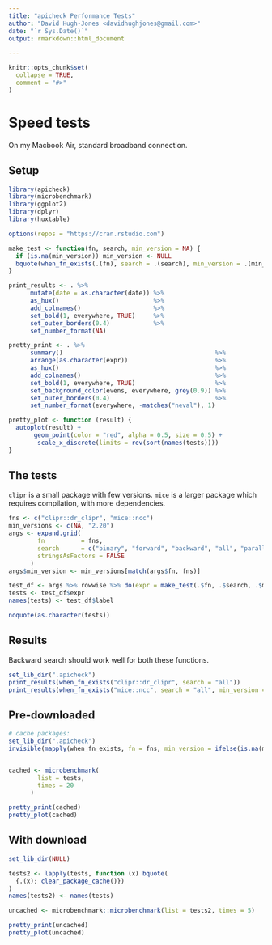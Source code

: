 ```yaml
---
title: "apicheck Performance Tests"
author: "David Hugh-Jones <davidhughjones@gmail.com>"
date: "`r Sys.Date()`"
output: rmarkdown::html_document

---
```


```r
knitr::opts_chunk$set(
  collapse = TRUE,
  comment = "#>"
)

```

# Speed tests

On my Macbook Air, standard broadband connection.


## Setup

```r
library(apicheck)
library(microbenchmark)
library(ggplot2)
library(dplyr)
library(huxtable)

options(repos = "https://cran.rstudio.com")

make_test <- function(fn, search, min_version = NA) {
  if (is.na(min_version)) min_version <- NULL
  bquote(when_fn_exists(.(fn), search = .(search), min_version = .(min_version), progress = FALSE))
}

print_results <- . %>% 
      mutate(date = as.character(date)) %>% 
      as_hux()                          %>% 
      add_colnames()                    %>% 
      set_bold(1, everywhere, TRUE)     %>% 
      set_outer_borders(0.4)            %>% 
      set_number_format(NA)

pretty_print <- . %>% 
      summary()                                          %>% 
      arrange(as.character(expr))                        %>% 
      as_hux()                                           %>% 
      add_colnames()                                     %>% 
      set_bold(1, everywhere, TRUE)                      %>% 
      set_background_color(evens, everywhere, grey(0.9)) %>% 
      set_outer_borders(0.4)                             %>% 
      set_number_format(everywhere, -matches("neval"), 1)

pretty_plot <- function (result) {
  autoplot(result) + 
       geom_point(color = "red", alpha = 0.5, size = 0.5) + 
        scale_x_discrete(limits = rev(sort(names(tests))))
}
```

## The tests

`clipr` is a small package with few versions. `mice` is a larger package which requires compilation, with more
dependencies.

```r
fns <- c("clipr::dr_clipr", "mice::ncc")
min_versions <- c(NA, "2.20")
args <- expand.grid(
        fn          = fns,
        search      = c("binary", "forward", "backward", "all", "parallel"), 
        stringsAsFactors = FALSE
      )
args$min_version <- min_versions[match(args$fn, fns)]

test_df <- args %>% rowwise %>% do(expr = make_test(.$fn, .$search, .$min_version)) %>% bind_cols(args) %>% mutate(label = paste(fn, search, sep = " / "))
tests <- test_df$expr
names(tests) <- test_df$label

noquote(as.character(tests))
```

## Results

Backward search should work well for both these functions.

```r
set_lib_dir(".apicheck")
print_results(when_fn_exists("clipr::dr_clipr", search = "all"))
print_results(when_fn_exists("mice::ncc", search = "all", min_version = "2.20"))
```

## Pre-downloaded

```r
# cache packages:
set_lib_dir(".apicheck")
invisible(mapply(when_fn_exists, fn = fns, min_version = ifelse(is.na(min_versions), "0.0", min_versions), search = "all"))


cached <- microbenchmark(
        list = tests,
        times = 20
      )
```

```r

pretty_print(cached)
pretty_plot(cached)

```

## With download


```r

set_lib_dir(NULL)

tests2 <- lapply(tests, function (x) bquote(
  {.(x); clear_package_cache()})
)
names(tests2) <- names(tests)

uncached <- microbenchmark::microbenchmark(list = tests2, times = 5)

```

```r

pretty_print(uncached)
pretty_plot(uncached)

```
